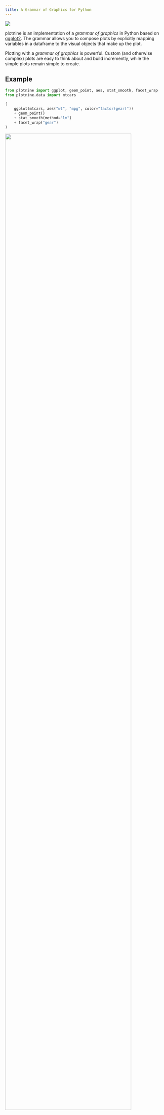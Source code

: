 ```yaml
---
title: A Grammar of Graphics for Python
---
```


![](images/logo-540.png){.float-end .w-25}

plotnine is an implementation of a *grammar of graphics* in Python
based on [ggplot2](https://ggplot2.tidyverse.org). The grammar allows you to compose plots by explicitly
mapping variables in a dataframe to the visual objects that make up the plot.

Plotting with a *grammar of graphics* is powerful. Custom (and otherwise
complex) plots are easy to think about and build incremently, while
the simple plots remain simple to create.

## Example

```python
from plotnine import ggplot, geom_point, aes, stat_smooth, facet_wrap
from plotnine.data import mtcars

(
    ggplot(mtcars, aes("wt", "mpg", color="factor(gear)"))
    + geom_point()
    + stat_smooth(method="lm")
    + facet_wrap("gear")
)
```

![](images/readme-image-4){width=90% fig-align="center"}


## Installation

plotnine can be installed in a couple of ways, depending on the purpose.

### Installing the Official Release
For a normal user, it is recommended to install the official release. You
can choose one of these two commands:

```bash
# Using pip
$ pip install plotnine         # 1. should be sufficient for most
$ pip install 'plotnine[all]'  # 2. includes extra/optional packages

# Or using conda
$ conda install -c conda-forge plotnine
```

The second pip command also installs packages that are required for some
specific functionality that may not be frequently used. Those packages
are:

- [scikit-misc](https://has2k1.github.io/scikit-misc/) - For loess smoothing
- [scikit-learn](http://scikit-learn.com) - For Gaussian process smoothing

### Installing the Development Version
To do any development you have to clone the
[Plotnine source repository](https://github.com/has2k1/plotnine) and install
the package in development mode. These commands do all of that:

```bash
$ git clone https://github.com/has2k1/plotnine.git
$ cd plotnine
$ pip install -e .
```

If you only want to use the latest development sources and do not
care about having a cloned repository, e.g. if a bug you care about
has been fixed but an official release has not come out yet, then
use this command:

```bash
$ pip install git+https://github.com/has2k1/plotnine.git
```
